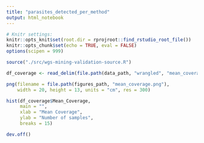 ```yaml
---
title: "parasites_detected_per_method"
output: html_notebook
---
```


```r
# Knitr settings: 
knitr::opts_knit$set(root.dir = rprojroot::find_rstudio_root_file())
knitr::opts_chunk$set(echo = TRUE, eval = FALSE)
options(scipen = 999)
```

```r
source("./src/wgs-mining-validation-source.R")
```

```r
df_coverage <- read_delim(file.path(data_path, "wrangled", "mean_coverage_summary.tsv"))
```

```r
png(filename = file.path(figures_path, "mean_coverage.png"), 
    width = 20, height = 13, units = "cm", res = 300)

hist(df_coverage$Mean_Coverage, 
     main = "",
     xlab = "Mean Coverage",
     ylab = "Number of samples",
     breaks = 15)

dev.off()

```


